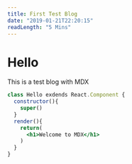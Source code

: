 ```yaml
---
title: First Test Blog
date: "2019-01-21T22:20:15"
readLength: "5 Mins"
---
```


# Hello

This is a test blog with MDX

```jsx
class Hello exdends React.Component {
  constructor(){
    super()
  }
  render(){
    return(
      <h1>Welcome to MDX</h1>
    )
  }
}
```
